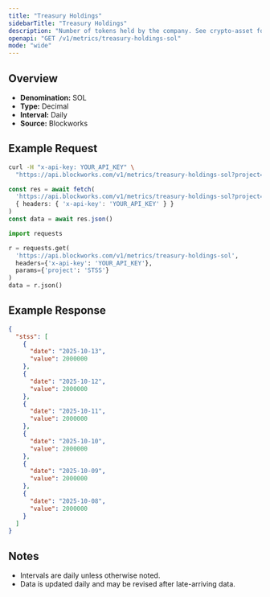 ```yaml
---
title: "Treasury Holdings"
sidebarTitle: "Treasury Holdings"
description: "Number of tokens held by the company. See crypto-asset for asset indicator"
openapi: "GET /v1/metrics/treasury-holdings-sol"
mode: "wide"
---
```


## Overview

- **Denomination:** SOL
- **Type:** Decimal
- **Interval:** Daily
- **Source:** Blockworks

## Example Request

<CodeGroup>

```bash cURL
curl -H "x-api-key: YOUR_API_KEY" \
  "https://api.blockworks.com/v1/metrics/treasury-holdings-sol?project=STSS"
```

```typescript TypeScript
const res = await fetch(
  'https://api.blockworks.com/v1/metrics/treasury-holdings-sol?project=STSS',
  { headers: { 'x-api-key': 'YOUR_API_KEY' } }
)
const data = await res.json()
```

```python Python
import requests

r = requests.get(
  'https://api.blockworks.com/v1/metrics/treasury-holdings-sol',
  headers={'x-api-key': 'YOUR_API_KEY'},
  params={'project': 'STSS'}
)
data = r.json()
```

</CodeGroup>

## Example Response

```json
{
  "stss": [
    {
      "date": "2025-10-13",
      "value": 2000000
    },
    {
      "date": "2025-10-12",
      "value": 2000000
    },
    {
      "date": "2025-10-11",
      "value": 2000000
    },
    {
      "date": "2025-10-10",
      "value": 2000000
    },
    {
      "date": "2025-10-09",
      "value": 2000000
    },
    {
      "date": "2025-10-08",
      "value": 2000000
    }
  ]
}
```

## Notes
- Intervals are daily unless otherwise noted.
- Data is updated daily and may be revised after late-arriving data.